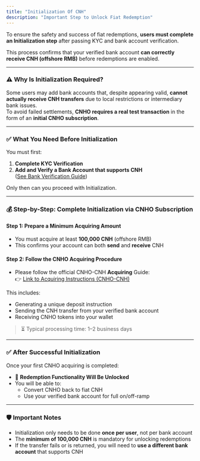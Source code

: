 ```yaml
---
title: "Initialization Of CNH"
description: "Important Step to Unlock Fiat Redemption"
---
```


To ensure the safety and success of fiat redemptions, **users must complete an Initialization step** after passing KYC and bank account verification.

This process confirms that your verified bank account **can correctly receive CNH (offshore RMB)** before redemptions are enabled.

---

### ⚠️ Why Is Initialization Required?

Some users may add bank accounts that, despite appearing valid, **cannot actually receive CNH transfers** due to local restrictions or intermediary bank issues.\
To avoid failed settlements, **CNHO requires a real test transaction** in the form of an **initial CNHO subscription**.

---

### ✅ What You Need Before Initialization

You must first:

1. **Complete KYC Verification**
2. **Add and Verify a Bank Account that supports CNH**\
   ([See Bank Verification Guide](https://docs.cnho.io/bank))

Only then can you proceed with Initialization.

---

### 💰 Step-by-Step: Complete Initialization via CNHO Subscription

#### **Step 1: Prepare a Minimum Acquiring Amount**

- You must acquire at least **100,000 CNH** (offshore RMB)
- This confirms your account can both **send** and **receive** CNH

#### **Step 2: Follow the CNHO Acquiring Procedure**

- Please follow the official CNHO-CNH **Acquiring** Guide:\
  👉 [Link to Acquiring Instructions (CNHO-CNH)](#)

This includes:

- Generating a unique deposit instruction
- Sending the CNH transfer from your verified bank account
- Receiving CNHO tokens into your wallet

> ⏳ Typical processing time: 1–2 business days

---

### ✅ After Successful Initialization

Once your first CNHO acquiring is completed:

- 🎉 **Redemption Functionality Will Be Unlocked**
- You will be able to:
  - Convert CNHO back to fiat CNH
  - Use your verified bank account for full on/off-ramp

---

### 🛡️ Important Notes

- Initialization only needs to be done **once per user**, not per bank account
- The **minimum of 100,000 CNH** is mandatory for unlocking redemptions
- If the transfer fails or is returned, you will need to **use a different bank account** that supports CNH